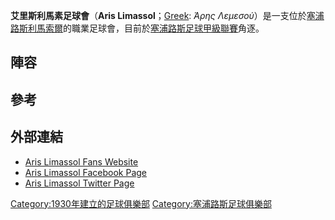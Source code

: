 {{Infobox football club
| clubname   = 艾里斯利馬素
| image      = 
| fullname   = ''Άρης Λεμεσού''<br>''Aris Limassol''
| nickname   = ''Ελαφρα Ταξιαρχια''<br> (Light Brigade)
| founded    = {{Start date and age|1930}}
| city       = [[塞浦路斯|塞浦路斯]][[利馬索爾|利馬索爾]]
| ground     = [[Tsirion_Stadium|Tsirion Stadium]]
| capacity   = 13,331
| chairman   = Stavros Demosthenous
| manager    =
| league     = [[塞浦路斯甲組足球聯賽|塞浦路斯甲組足球聯賽]]
| season     = 2021–22
| position   = 塞浦甲，第 4 位
| pattern_la1=_white_stripes|pattern_b1=_guarani14t|pattern_ra1=_white_stripes
| leftarm1=006400|body1=008000|rightarm1=006400|shorts1=006400|socks1=006400
| pattern_la2=_blackborder|pattern_b2=_blackcollar|pattern_ra2=_blackborder|pattern_sh2=_ecv11h|pattern_so2=_blacktop
| leftarm2=FF4500|body2=FF4500|rightarm2=FF4500|shorts2=000000|socks2=FF4500
}}

'''艾里斯利馬素足球會'''（'''Aris Limassol'''；[[Greek_Language|Greek]]: ''Άρης Λεμεσού''）是一支位於[[塞浦路斯|塞浦路斯]][[利馬索爾|利馬索爾]]的職業足球會，目前於[[塞浦路斯足球甲級聯賽|塞浦路斯足球甲級聯賽]]角逐。

==陣容==
{{updated|2016年1月25日}}
{{Fs start}}
{{Fs player|no= 1|nat=CYP|pos=GK|name=[[George_Loizou|George Loizou]]}}
{{Fs player|no= 2|nat=CYP|pos=DF|name=[[Ioannis_Stylianidis|Ioannis Stylianidis]]}}
{{Fs player|no= 3|nat=CYP|pos=DF|name=[[Ioannis_Efstathiou|Ioannis Efstathiou]]}}
{{Fs player|no= 4|nat=CYP|pos=DF|name=[[Kypros_Christoforou|Kypros Christoforou]]}}
{{Fs player|no= 7|nat=CYP|pos=DF|name=[[Valentinos_Pastelis|Valentinos Pastelis]]}}
{{Fs player|no= 9|nat=ARG|pos=FW|name=[[Silvio_González|Silvio González]]}}
{{Fs player|no=11|nat=GRE|pos=FW|name=[[Markos_Maragoudakis|Markos Maragoudakis]]}}
{{Fs player|no=12|nat=CYP|pos=DF|name=[[Christos_Ieridis|Christos Ieridis]]}}
{{Fs player|no=15|nat=MKD|pos=GK|name=[[Edin_Nuredinoski|Edin Nuredinoski]]}}
{{Fs player|no=17|nat=CYP|pos=FW|name=[[Theodosis_Kyprou|Theodosis Kyprou]]}}
{{fs player|no=18|nat=EQG|pos=MF|name=[[Iban_Iyanga|Randy]]}}
{{fs player|no=19|nat=NGR|pos=FW|name=[[Mathew_Boniface|Mathew Boniface]]}}
{{Fs mid}}
{{Fs player|no=20|nat=CYP|pos=MF|name=[[Christos_Charalabous|Christos Charalabous]]|other=[[Captain_(association_football)|Captain]]}}
{{Fs player|no=21|nat=CYP|pos=DF|name=[[Christos_Theophilou|Christos Theophilou]]|other=[[Captain_(association_football)|Vice-captain]]}}
{{Fs player|no=22|nat=CYP|pos=FW|name=[[Minas_Antoniou|Minas Antoniou]]}}
{{Fs player|no=25|nat=ROM|pos=MF|name=[[Cornel_Predescu|Cornel Predescu]]}}
{{Fs player|no=27|nat=SLO|pos=MF|name=[[Ivica_Guberac|Ivica Guberac]]}}
{{Fs player|no=28|nat=CYP|pos=FW|name=[[Giorgos_Malekkidis|Giorgos Malekkidis]]}}
{{Fs player|no=30|nat=CYP|pos=MF|name=[[Kyriacos_Panagi|Kyriacos Panagi]]}}
{{Fs player|no=32|nat=CYP|pos=DF|name=[[Evangelos_Kyriacou|Evangelos Kyriacou]]}}
{{Fs player|no=36|nat=MLT|pos=DF|name=[[Steve_Borg|Steve Borg]]}}
{{Fs player|no=44|nat=CYP|pos=DF|name=[[Andreas_Pachipis|Andreas Pachipis]]}}
{{Fs player|no=77|nat=CYP|pos=DF|name=[[Alexis_Plakouas|Alexis Plakouas]]}}
{{Fs player|no=93|nat=GRE|pos=FW|name=[[Antonis_Ranos|Antonis Ranos]]|other= on loan from [[Skoda_Xanthi_F.C.|Skoda Xanthi]]}}
{{Fs end}}

==參考==
{{Reflist}}

==外部連結==
* [http://www.arislimassolfanblog.wordpress.com Aris Limassol Fans Website]
* [http://www.facebook.com/Aris.Limassol Aris Limassol Facebook Page]
* [http://www.twitter.com/ArisLimassol Aris Limassol Twitter Page]{{dead link|date=2018年4月 |bot=InternetArchiveBot |fix-attempted=yes }}

[[Category:1930年建立的足球俱樂部|Category:1930年建立的足球俱樂部]]
[[Category:塞浦路斯足球俱樂部|Category:塞浦路斯足球俱樂部]]